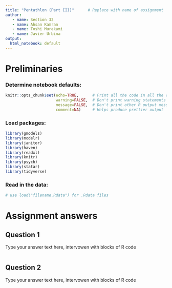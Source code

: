 ---
title: "Pentathlon (Part III)"      # Replace with name of assignment
author: 
   - name: Section 32        
   - name: Ahsan Kamran
   - name: Toshi Murakami
   - name: Javier Urbina     
output:
  html_notebook: default
---

# Preliminaries

### Determine notebook defaults:
```{r, include=FALSE}
knitr::opts_chunk$set(echo=TRUE,      # Print all the code in all the chunks
                      warning=FALSE,  # Don't print warning statements
                      message=FALSE,  # Don't print other R output messages
                      comment=NA)     # Helps produce prettier output
```

### Load packages:
```{r, echo=FALSE, message = FALSE, warning = FALSE}
library(gmodels)
library(modelr)
library(janitor)
library(haven)
library(readxl)
library(knitr)
library(psych)
library(statar)
library(tidyverse)
```

### Read in the data:
```{r}
# use load("filename.Rdata") for .Rdata files

```

# Assignment answers

## Question 1

Type your answer text here, intervowen with blocks of R code

```{r}

```

## Question 2

Type your answer text here, intervowen with blocks of R code


```{r}

```

